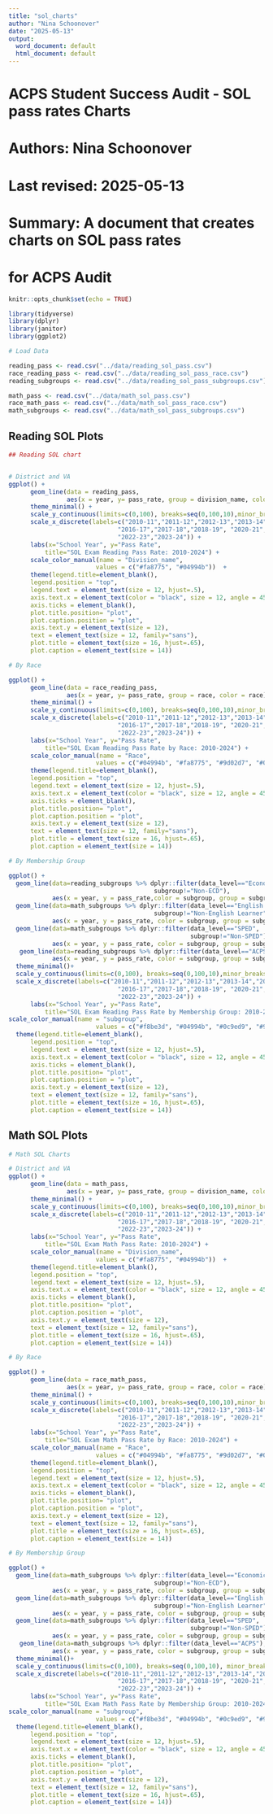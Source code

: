 ```yaml
---
title: "sol_charts"
author: "Nina Schoonover"
date: "2025-05-13"
output:
  word_document: default
  html_document: default
---
```


###############################################################
# ACPS Student Success Audit - SOL pass rates Charts       
# Authors: Nina Schoonover     
# Last revised: 2025-05-13
# Summary: A document that creates charts on SOL pass rates
#          for ACPS Audit


```r
knitr::opts_chunk$set(echo = TRUE)

library(tidyverse)
library(dplyr)
library(janitor)
library(ggplot2)

# Load Data

reading_pass <- read.csv("../data/reading_sol_pass.csv")
race_reading_pass <- read.csv("../data/reading_sol_pass_race.csv")
reading_subgroups <- read.csv("../data/reading_sol_pass_subgroups.csv")

math_pass <- read.csv("../data/math_sol_pass.csv")
race_math_pass <- read.csv("../data/math_sol_pass_race.csv")
math_subgroups <- read.csv("../data/math_sol_pass_subgroups.csv")


```

## Reading SOL Plots

```r
## Reading SOL chart


# District and VA
ggplot() +
      geom_line(data = reading_pass,
                aes(x = year, y= pass_rate, group = division_name, color = division_name)) +
      theme_minimal() +
      scale_y_continuous(limits=c(0,100), breaks=seq(0,100,10),minor_breaks=seq(0,100,5)) +
      scale_x_discrete(labels=c("2010-11","2011-12","2012-13","2013-14","2014-15","2015-16",
                              "2016-17","2017-18","2018-19", "2020-21", "2021-22",
                              "2022-23","2023-24")) +
      labs(x="School Year", y="Pass Rate", 
          title="SOL Exam Reading Pass Rate: 2010-2024") +
      scale_color_manual(name = "Division_name",
                        values = c("#fa8775", "#04994b"))  + 
      theme(legend.title=element_blank(), 
      legend.position = "top", 
      legend.text = element_text(size = 12, hjust=.5), 
      axis.text.x = element_text(color = "black", size = 12, angle = 45, hjust = 1), 
      axis.ticks = element_blank(), 
      plot.title.position= "plot", 
      plot.caption.position = "plot", 
      axis.text.y = element_text(size = 12), 
      text = element_text(size = 12, family="sans"), 
      plot.title = element_text(size = 16, hjust=.65), 
      plot.caption = element_text(size = 14))

# By Race 

ggplot() +
      geom_line(data = race_reading_pass,
                aes(x = year, y= pass_rate, group = race, color = race)) +
      theme_minimal() +
      scale_y_continuous(limits=c(0,100), breaks=seq(0,100,10),minor_breaks=seq(0,100,5)) +
      scale_x_discrete(labels=c("2010-11","2011-12","2012-13","2013-14","2014-15","2015-16",
                              "2016-17","2017-18","2018-19", "2020-21", "2021-22",
                              "2022-23","2023-24")) +
      labs(x="School Year", y="Pass Rate", 
          title="SOL Exam Reading Pass Rate by Race: 2010-2024") +
      scale_color_manual(name = "Race",
                        values = c("#04994b", "#fa8775", "#9d02d7", "#0c9ed9", "#f8be3d"))  + 
      theme(legend.title=element_blank(), 
      legend.position = "top", 
      legend.text = element_text(size = 12, hjust=.5), 
      axis.text.x = element_text(color = "black", size = 12, angle = 45, hjust = 1), 
      axis.ticks = element_blank(), 
      plot.title.position= "plot", 
      plot.caption.position = "plot", 
      axis.text.y = element_text(size = 12), 
      text = element_text(size = 12, family="sans"), 
      plot.title = element_text(size = 16, hjust=.65), 
      plot.caption = element_text(size = 14))

# By Membership Group

ggplot() +
  geom_line(data=reading_subgroups %>% dplyr::filter(data_level=="Economic Advantage",
                                        subgroup!="Non-ECD"),
            aes(x = year, y = pass_rate,color = subgroup, group = subgroup)) +
  geom_line(data=math_subgroups %>% dplyr::filter(data_level=="English Learner",
                                        subgroup!="Non-English Learner"),
            aes(x = year, y = pass_rate, color = subgroup, group = subgroup)) +
  geom_line(data=math_subgroups %>% dplyr::filter(data_level=="SPED",
                                                  subgroup!="Non-SPED"),
            aes(x = year, y = pass_rate, color = subgroup, group = subgroup)) +
   geom_line(data=reading_subgroups %>% dplyr::filter(data_level=="ACPS"),
            aes(x = year, y = pass_rate, color = subgroup, group = subgroup)) +
  theme_minimal()+
  scale_y_continuous(limits=c(0,100), breaks=seq(0,100,10),minor_breaks=seq(0,100,5)) +
  scale_x_discrete(labels=c("2010-11","2011-12","2012-13","2013-14","2014-15","2015-16",
                              "2016-17","2017-18","2018-19", "2020-21", "2021-22",
                              "2022-23","2023-24")) +
      labs(x="School Year", y="Pass Rate", 
          title="SOL Exam Reading Pass Rate by Membership Group: 2010-2024") +
scale_color_manual(name = "subgroup",
                        values = c("#f8be3d", "#04994b", "#0c9ed9", "#9d02d7")) +
  theme(legend.title=element_blank(), 
      legend.position = "top", 
      legend.text = element_text(size = 12, hjust=.5), 
      axis.text.x = element_text(color = "black", size = 12, angle = 45, hjust = 1), 
      axis.ticks = element_blank(), 
      plot.title.position= "plot", 
      plot.caption.position = "plot", 
      axis.text.y = element_text(size = 12), 
      text = element_text(size = 12, family="sans"), 
      plot.title = element_text(size = 16, hjust=.65), 
      plot.caption = element_text(size = 14))


```

## Math SOL Plots

```r
# Math SOL Charts

# District and VA
ggplot() +
      geom_line(data = math_pass,
                aes(x = year, y= pass_rate, group = division_name, color = division_name)) +
      theme_minimal() +
      scale_y_continuous(limits=c(0,100), breaks=seq(0,100,10),minor_breaks=seq(0,100,5)) +
      scale_x_discrete(labels=c("2010-11","2011-12","2012-13","2013-14","2014-15","2015-16",
                              "2016-17","2017-18","2018-19", "2020-21", "2021-22",
                              "2022-23","2023-24")) +
      labs(x="School Year", y="Pass Rate", 
          title="SOL Exam Math Pass Rate: 2010-2024") +
      scale_color_manual(name = "Division_name",
                        values = c("#fa8775", "#04994b"))  + 
      theme(legend.title=element_blank(), 
      legend.position = "top", 
      legend.text = element_text(size = 12, hjust=.5), 
      axis.text.x = element_text(color = "black", size = 12, angle = 45, hjust = 1), 
      axis.ticks = element_blank(), 
      plot.title.position= "plot", 
      plot.caption.position = "plot", 
      axis.text.y = element_text(size = 12), 
      text = element_text(size = 12, family="sans"), 
      plot.title = element_text(size = 16, hjust=.65), 
      plot.caption = element_text(size = 14))

# By Race 

ggplot() +
      geom_line(data = race_math_pass,
                aes(x = year, y= pass_rate, group = race, color = race)) +
      theme_minimal() +
      scale_y_continuous(limits=c(0,100), breaks=seq(0,100,10),minor_breaks=seq(0,100,5)) +
      scale_x_discrete(labels=c("2010-11","2011-12","2012-13","2013-14","2014-15","2015-16",
                              "2016-17","2017-18","2018-19", "2020-21", "2021-22",
                              "2022-23","2023-24")) +
      labs(x="School Year", y="Pass Rate", 
          title="SOL Exam Math Pass Rate by Race: 2010-2024") +
      scale_color_manual(name = "Race",
                        values = c("#04994b", "#fa8775", "#9d02d7", "#0c9ed9", "#f8be3d"))  + 
      theme(legend.title=element_blank(), 
      legend.position = "top", 
      legend.text = element_text(size = 12, hjust=.5), 
      axis.text.x = element_text(color = "black", size = 12, angle = 45, hjust = 1), 
      axis.ticks = element_blank(), 
      plot.title.position= "plot", 
      plot.caption.position = "plot", 
      axis.text.y = element_text(size = 12), 
      text = element_text(size = 12, family="sans"), 
      plot.title = element_text(size = 16, hjust=.65), 
      plot.caption = element_text(size = 14))

# By Membership Group

ggplot() +
  geom_line(data=math_subgroups %>% dplyr::filter(data_level=="Economic Advantage",
                                        subgroup!="Non-ECD"),
            aes(x = year, y = pass_rate, color = subgroup, group = subgroup)) +
  geom_line(data=math_subgroups %>% dplyr::filter(data_level=="English Learner",
                                        subgroup!="Non-English Learner"),
            aes(x = year, y = pass_rate, color = subgroup, group = subgroup)) +
  geom_line(data=math_subgroups %>% dplyr::filter(data_level=="SPED",
                                                  subgroup!="Non-SPED"),
            aes(x = year, y = pass_rate, color = subgroup, group = subgroup)) +
   geom_line(data=math_subgroups %>% dplyr::filter(data_level=="ACPS"),
            aes(x = year, y = pass_rate, color = subgroup, group = subgroup)) +
  theme_minimal()+
  scale_y_continuous(limits=c(0,100), breaks=seq(0,100,10), minor_breaks=seq(0,100,5)) +
  scale_x_discrete(labels=c("2010-11","2011-12","2012-13","2013-14","2014-15","2015-16",
                              "2016-17","2017-18","2018-19", "2020-21", "2021-22",
                              "2022-23","2023-24")) +
      labs(x="School Year", y="Pass Rate", 
          title="SOL Exam Math Pass Rate by Membership Group: 2010-2024") +
scale_color_manual(name = "subgroup",
                        values = c("#f8be3d", "#04994b", "#0c9ed9", "#9d02d7")) +
  theme(legend.title=element_blank(), 
      legend.position = "top", 
      legend.text = element_text(size = 12, hjust=.5), 
      axis.text.x = element_text(color = "black", size = 12, angle = 45, hjust = 1), 
      axis.ticks = element_blank(), 
      plot.title.position= "plot", 
      plot.caption.position = "plot", 
      axis.text.y = element_text(size = 12), 
      text = element_text(size = 12, family="sans"), 
      plot.title = element_text(size = 16, hjust=.65), 
      plot.caption = element_text(size = 14))
```

